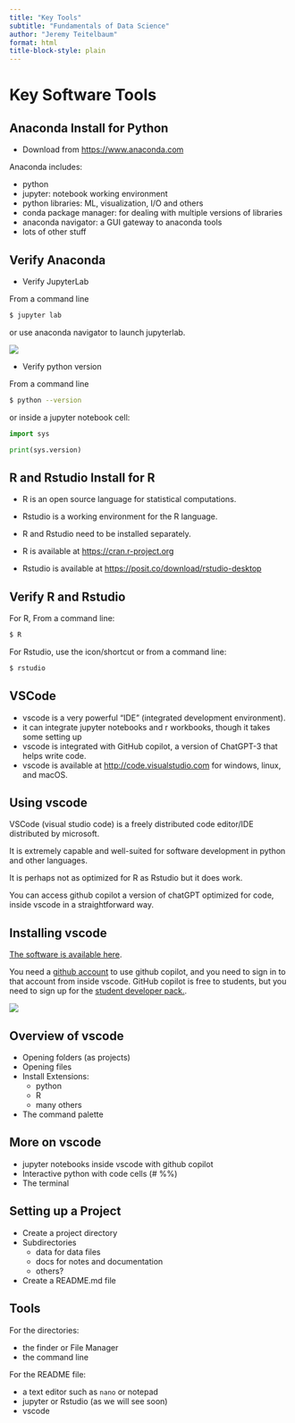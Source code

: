 ```yaml
---
title: "Key Tools"
subtitle: "Fundamentals of Data Science"
author: "Jeremy Teitelbaum"
format: html
title-block-style: plain
---
```


# Key Software Tools

## Anaconda Install for Python

- Download from 
[https://www.anaconda.com](https://www.anaconda.com)

Anaconda includes:

- python
- jupyter: notebook working environment
- python libraries: ML, visualization, I/O and others
- conda package manager: for dealing with multiple versions of libraries
- anaconda navigator: a GUI gateway to anaconda tools
- lots of other stuff

## Verify Anaconda

- Verify JupyterLab

From a command line
```bash
$ jupyter lab 
```
or use anaconda navigator to launch jupyterlab.

![](./jupyterlab.png)

- Verify python version

From a command line
```bash
$ python --version
```

or inside a jupyter notebook cell:
```python
import sys

print(sys.version)
```

## R and Rstudio Install for R

- R is an open source language for statistical computations.
- Rstudio is a working environment for the R language.
- R and Rstudio need to be installed separately.

- R is available at [https://cran.r-project.org](https://cran.r-project.org)
- Rstudio is available at [https://posit.co/download/rstudio-desktop](https://posit.co/download/rstudio-desktop)

## Verify R and Rstudio

For R, From a command line:
```bash
$ R 
```

For Rstudio, use the icon/shortcut or from a command line:
```bash
$ rstudio 
```

## VSCode

- vscode is a very powerful "IDE" (integrated development environment).
- it can integrate jupyter notebooks and r workbooks, though it takes some setting up
- vscode is integrated with GitHub copilot, a version of ChatGPT-3 that helps write code.
- vscode is available at [http://code.visualstudio.com](http://code.visualstudio.com) for windows, linux, and macOS.




## Using vscode

VSCode (visual studio code) is a freely distributed code editor/IDE distributed by microsoft.

It is extremely capable and well-suited for software development in python and other languages.

It is perhaps not as optimized for R as Rstudio but it does work.

You can access github copilot a version of chatGPT optimized for code, inside vscode in a straightforward way.

## Installing vscode

[The software is available here](https://code.visualstudio.com).

You need a [github account](https://github.com) to use github copilot, and you need
to sign in to that account from inside vscode.
GitHub copilot is free to students, but you need to sign up for the [student developer pack.](https://education.github.com/benefits?type=student).

![](./vscode.png)

## Overview of vscode

- Opening folders (as projects)
- Opening files
- Install Extensions:
    - python
    - R
    - many others
- The command palette

## More on vscode

- jupyter notebooks inside vscode with github copilot
- Interactive python with code cells (# %%)
- The terminal


## Setting up a Project

- Create a project directory
- Subdirectories
    - data for data files
    - docs for notes and documentation
    - others?
- Create a README.md file 

## Tools

For the directories:

- the finder or File Manager
- the command line

For the README file:

- a text editor such as `nano` or notepad 
- jupyter or Rstudio (as we will see soon)
- vscode

